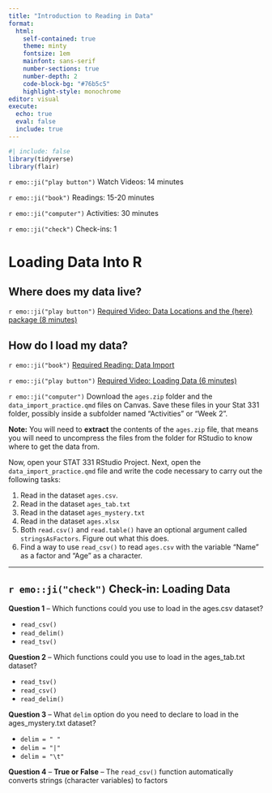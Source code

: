 ```yaml
---
title: "Introduction to Reading in Data"
format: 
  html: 
    self-contained: true
    theme: minty
    fontsize: 1em
    mainfont: sans-serif
    number-sections: true
    number-depth: 2
    code-block-bg: "#76b5c5"
    highlight-style: monochrome
editor: visual
execute: 
  echo: true
  eval: false
  include: true
---
```


```r
#| include: false
library(tidyverse)
library(flair)
```

`r emo::ji("play button")` Watch Videos: 14 minutes  

`r emo::ji("book")` Readings: 15-20 minutes   

`r emo::ji("computer")` Activities: 30 minutes  

`r emo::ji("check")` Check-ins: 1


# Loading Data Into R 

## Where does my data live?

`r emo::ji("play button")` [Required Video: Data Locations and the {here} package (8 minutes)](https://www.youtube.com/watch?v=jvWwrELLEw8)

## How do I load my data?

`r emo::ji("book")` [Required Reading: Data Import](https://r4ds.had.co.nz/data-import.html)

`r emo::ji("play button")` [Required Video: Loading Data (6 minutes)](https://www.youtube.com/watch?v=Kp4tJYCAvUs) 

`r emo::ji("computer")` Download the `ages.zip` folder and the 
`data_import_practice.qmd` files on Canvas. Save these files in
your Stat 331 folder, possibly inside a subfolder named "Activities" or
"Week 2". 

**Note:** You will need to **extract** the contents of the `ages.zip` file, 
that means you will need to uncompress the files from the folder for RStudio 
to know where to get the data from. 

Now, open your STAT 331 RStudio Project. Next, open the
`data_import_practice.qmd` file and write the code necessary to carry out the
following tasks:

1. Read in the dataset `ages.csv`.
2. Read in the dataset `ages_tab.txt`
3. Read in the dataset `ages_mystery.txt`
4. Read in the dataset `ages.xlsx`
5. Both `read.csv()` and `read.table()` have an optional argument called
`stringsAsFactors`.  Figure out what this does.
6. Find a way to use `read_csv()` to read `ages.csv` with the variable "Name" as
a factor and "Age" as a character.

---

## `r emo::ji("check")` Check-in: Loading Data 

**Question 1** -- Which functions could you use to load in the ages.csv dataset?

- `read_csv()`
- `read_delim()`
- `read_tsv()`
 
**Question 2** -- Which functions could you use to load in the ages_tab.txt
dataset? 

- `read_tsv()`
- `read_csv()`
- `read_delim()`

**Question 3** -- What `delim` option do you need to declare to load in the
ages_mystery.txt dataset?

- `delim = " "`
- `delim = "|"`
- `delim = "\t"`

**Question 4** -- **True or False** -- The `read_csv()` function automatically
converts strings (character variables) to factors 
